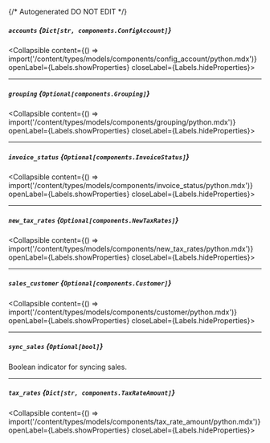 {/* Autogenerated DO NOT EDIT  */}

##### `accounts` *{`Dict[str, components.ConfigAccount]`}*
<Collapsible content={() => import('/content/types/models/components/config_account/python.mdx')} openLabel={Labels.showProperties} closeLabel={Labels.hideProperties}>
</Collapsible>

---
##### `grouping` *{`Optional[components.Grouping]`}*
<Collapsible content={() => import('/content/types/models/components/grouping/python.mdx')} openLabel={Labels.showProperties} closeLabel={Labels.hideProperties}>
</Collapsible>

---
##### `invoice_status` *{`Optional[components.InvoiceStatus]`}*
<Collapsible content={() => import('/content/types/models/components/invoice_status/python.mdx')} openLabel={Labels.showProperties} closeLabel={Labels.hideProperties}>
</Collapsible>

---
##### `new_tax_rates` *{`Optional[components.NewTaxRates]`}*
<Collapsible content={() => import('/content/types/models/components/new_tax_rates/python.mdx')} openLabel={Labels.showProperties} closeLabel={Labels.hideProperties}>
</Collapsible>

---
##### `sales_customer` *{`Optional[components.Customer]`}*
<Collapsible content={() => import('/content/types/models/components/customer/python.mdx')} openLabel={Labels.showProperties} closeLabel={Labels.hideProperties}>
</Collapsible>

---
##### `sync_sales` *{`Optional[bool]`}*
Boolean indicator for syncing sales.

---
##### `tax_rates` *{`Dict[str, components.TaxRateAmount]`}*
<Collapsible content={() => import('/content/types/models/components/tax_rate_amount/python.mdx')} openLabel={Labels.showProperties} closeLabel={Labels.hideProperties}>
</Collapsible>


